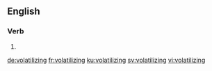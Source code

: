 ==English==

===Verb===
{{head|en|present participle}}

# {{present participle of|volatilize|lang=en}}

[[de:volatilizing]]
[[fr:volatilizing]]
[[ku:volatilizing]]
[[sv:volatilizing]]
[[vi:volatilizing]]